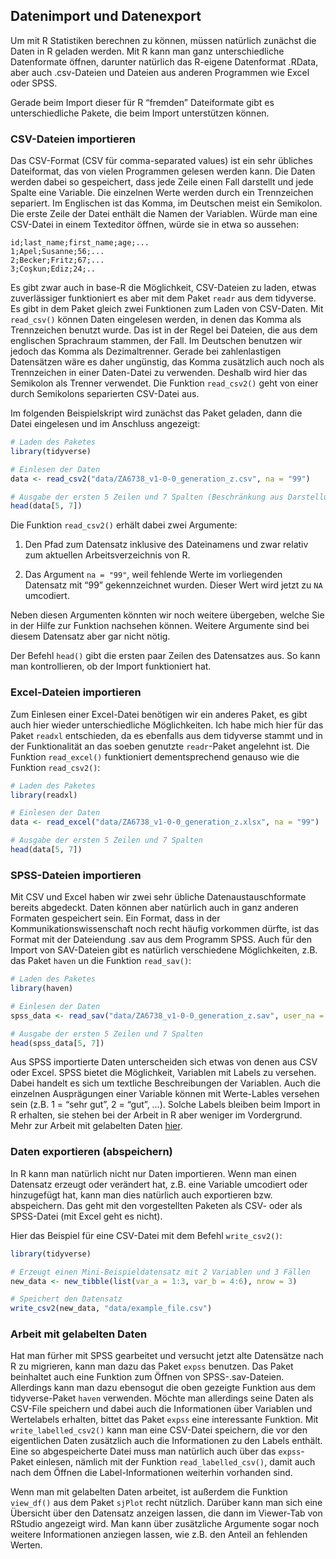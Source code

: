 ## Datenimport und Datenexport

Um mit R Statistiken berechnen zu können, müssen natürlich zunächst die Daten in R geladen werden. Mit R kann man ganz unterschiedliche Datenformate öffnen, darunter natürlich das R-eigene Datenformat .RData, aber auch .csv-Dateien und Dateien aus anderen Programmen wie Excel oder SPSS. 

Gerade beim Import dieser für R "fremden" Dateiformate gibt es unterschiedliche Pakete, die beim Import unterstützen können. 


### CSV-Dateien importieren

Das CSV-Format (CSV für comma-separated values) ist ein sehr übliches Dateiformat, das von vielen Programmen gelesen werden kann. Die Daten werden dabei so gespeichert, dass jede Zeile einen Fall darstellt und jede Spalte eine Variable. Die einzelnen Werte werden durch ein Trennzeichen separiert. Im Englischen ist das Komma, im Deutschen meist ein Semikolon. Die erste Zeile der Datei enthält die Namen der Variablen. Würde man eine CSV-Datei in einem Texteditor öffnen, würde sie in etwa so aussehen: 

`id;last_name;first_name;age;...`<br />
`1;Apel;Susanne;56;...`<br />
`2;Becker;Fritz;67;...`<br />
`3;Coşkun;Ediz;24;..`<br />

Es gibt zwar auch in base-R die Möglichkeit, CSV-Dateien zu laden, etwas zuverlässiger funktioniert es aber mit dem Paket `readr` aus dem tidyverse. Es gibt in dem Paket gleich zwei Funktionen zum Laden von CSV-Daten. Mit `read_csv()` können Daten eingelesen werden, in denen das Komma als Trennzeichen benutzt wurde. Das ist in der Regel bei Dateien, die aus dem englischen Sprachraum stammen, der Fall. Im Deutschen benutzen wir jedoch das Komma als Dezimaltrenner. Gerade bei zahlenlastigen Datensätzen wäre es daher ungünstig, das Komma zusätzlich auch noch als Trennzeichen in einer Daten-Datei zu verwenden. Deshalb wird hier das Semikolon als Trenner verwendet. Die Funktion `read_csv2()` geht von einer durch Semikolons separierten CSV-Datei aus.

Im folgenden Beispielskript wird zunächst das Paket geladen, dann die Datei eingelesen und im Anschluss angezeigt:


```r
# Laden des Paketes
library(tidyverse)

# Einlesen der Daten
data <- read_csv2("data/ZA6738_v1-0-0_generation_z.csv", na = "99")
```

```r
# Ausgabe der ersten 5 Zeilen und 7 Spalten (Beschränkung aus Darstellungsgründen)
head(data[5, 7])

```


Die Funktion `read_csv2()` erhält dabei zwei Argumente:

1. Den Pfad zum Datensatz inklusive des Dateinamens und zwar relativ zum aktuellen Arbeitsverzeichnis von R.

2. Das Argument `na = "99"`, weil fehlende Werte im vorliegenden Datensatz mit "99" gekennzeichnet wurden. Dieser Wert wird jetzt zu `NA` umcodiert.

Neben diesen Argumenten könnten wir noch weitere übergeben, welche Sie in der Hilfe zur Funktion nachsehen können. Weitere Argumente sind bei diesem Datensatz aber gar nicht nötig.

Der Befehl `head()` gibt die ersten paar Zeilen des Datensatzes aus. So kann man kontrollieren, ob der Import funktioniert hat.


### Excel-Dateien importieren

Zum Einlesen einer Excel-Datei benötigen wir ein anderes Paket, es gibt auch hier wieder unterschiedliche Möglichkeiten. Ich habe mich hier für das Paket `readxl` entschieden, da es ebenfalls aus dem tidyverse stammt und in der Funktionalität an das soeben genutzte `readr`-Paket angelehnt ist. Die Funktion `read_excel()` funktioniert dementsprechend genauso wie die Funktion `read_csv2()`:

```r
# Laden des Paketes
library(readxl)

# Einlesen der Daten
data <- read_excel("data/ZA6738_v1-0-0_generation_z.xlsx", na = "99")

# Ausgabe der ersten 5 Zeilen und 7 Spalten
head(data[5, 7])
```

### SPSS-Dateien importieren

Mit CSV und Excel haben wir zwei sehr übliche Datenaustauschformate bereits abgedeckt. Daten können aber natürlich auch in ganz anderen Formaten gespeichert sein. Ein Format, dass in der Kommunikationswissenschaft noch recht häufig vorkommen dürfte, ist das Format mit der Dateiendung .sav aus dem Programm SPSS. Auch für den Import von SAV-Dateien gibt es natürlich verschiedene Möglichkeiten, z.B. das Paket `haven` un die Funktion `read_sav()`:

```r
# Laden des Paketes
library(haven)

# Einlesen der Daten
spss_data <- read_sav("data/ZA6738_v1-0-0_generation_z.sav", user_na = TRUE)

# Ausgabe der ersten 5 Zeilen und 7 Spalten
head(spss_data[5, 7])
```

Aus SPSS importierte Daten unterscheiden sich etwas von denen aus CSV oder Excel. SPSS bietet die Möglichkeit, Variablen mit Labels zu versehen. Dabei handelt es sich um textliche Beschreibungen der Variablen. Auch die einzelnen Ausprägungen einer Variable können mit Werte-Lables versehen sein (z.B. 1 = "sehr gut", 2 = "gut", ...). Solche Labels bleiben beim Import in R erhalten, sie stehen bei der Arbeit in R aber weniger im Vordergrund. Mehr zur Arbeit mit gelabelten Daten [hier](#work_labelled).


### Daten exportieren (abspeichern)

In R kann man natürlich nicht nur Daten importieren. Wenn man einen Datensatz erzeugt oder verändert hat, z.B. eine Variable umcodiert oder hinzugefügt hat, kann man dies natürlich auch exportieren bzw. abspeichern. Das geht mit den vorgestellten Paketen als CSV- oder als SPSS-Datei (mit Excel geht es nicht).

Hier das Beispiel für eine CSV-Datei mit dem Befehl `write_csv2()`:

```r
library(tidyverse)

# Erzeugt einen Mini-Beispieldatensatz mit 2 Variablen und 3 Fällen
new_data <- new_tibble(list(var_a = 1:3, var_b = 4:6), nrow = 3)

# Speichert den Datensatz
write_csv2(new_data, "data/example_file.csv")
```


### Arbeit mit gelabelten Daten {#work_labelled}

Hat man fürher mit SPSS gearbeitet und versucht jetzt alte Datensätze nach R zu migrieren, kann man dazu das Paket `expss` benutzen. Das Paket beinhaltet auch eine Funktion zum Öffnen von SPSS-.sav-Dateien. Allerdings kann man dazu ebensogut die oben gezeigte Funktion aus dem tidyverse-Paket `haven` verwenden. Möchte man allerdings seine Daten als CSV-File speichern und dabei auch die Informationen über Variablen und Wertelabels erhalten, bittet das Paket `expss` eine interessante Funktion. Mit `write_labelled_csv2()` kann man eine CSV-Datei speichern, die vor den eigentlichen Daten zusätzlich auch die Informationen zu den Labels enthält. Eine so abgespeicherte Datei muss man natürlich auch über das `expss`-Paket einlesen, nämlich mit der Funktion `read_labelled_csv()`, damit auch nach dem Öffnen die Label-Informationen weiterhin vorhanden sind.

Wenn man mit gelabelten Daten arbeitet, ist außerdem die Funktion `view_df()` aus dem Paket `sjPlot` recht nützlich. Darüber kann man sich eine Übersicht über den Datensatz anzeigen lassen, die dann im Viewer-Tab von RStudio angezeigt wird. Man kann über zusätzliche Argumente sogar noch weitere Informationen anziegen lassen, wie z.B. den Anteil an fehlenden Werten.
